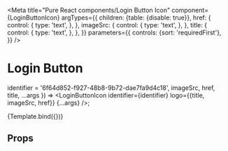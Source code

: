

<Meta
  title="Pure React components/Login Button Icon"
  component={LoginButtonIcon}
  argTypes={{
    children: {table: {disable: true}},
    href: {
      control: {
        type: 'text',
      },
    },
    imageSrc: {
      control: {
        type: 'text',
      },
    },
    title: {
      control: {
        type: 'text',
      },
    },
  }}
  parameters={{
    controls: {sort: 'requiredFirst'},
  }}
/>

# Login Button

  identifier = '6f64d852-f927-48b8-9b72-dae7fa9d4c18',
  imageSrc,
  href,
  title,
  ...args
}) => <LoginButtonIcon identifier={identifier} logo={{title, imageSrc, href}} {...args} />;

<Canvas>
  <Story
    name="Default"
    args={{title: 'Login with DigiD', imageSrc: './digid.png', href: 'https://example.com/login'}}
  >
    {Template.bind({})}
  </Story>
</Canvas>

## Props

<Props of={LoginButtonIcon} />
